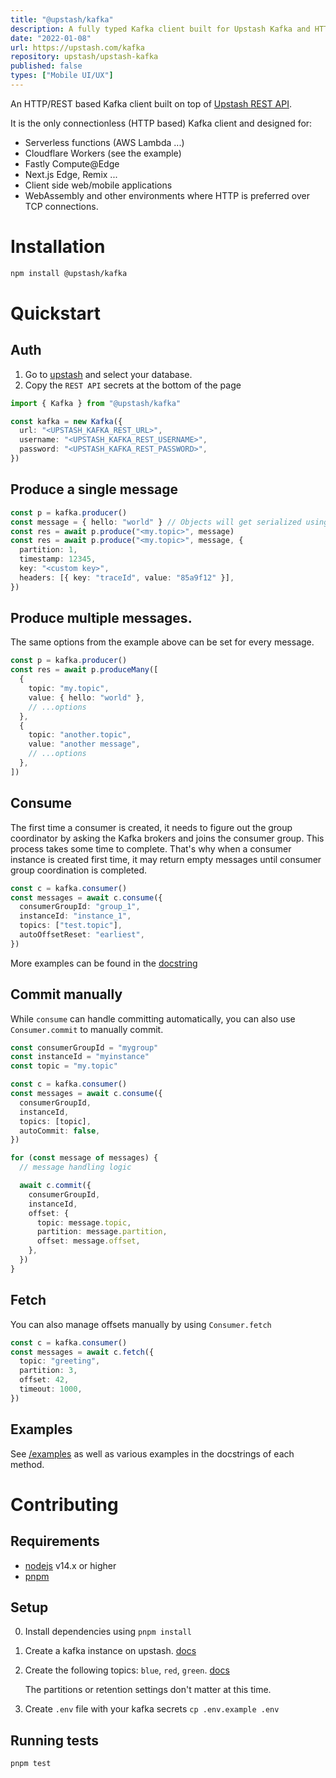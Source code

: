 ```yaml
---
title: "@upstash/kafka"
description: A fully typed Kafka client built for Upstash Kafka and HTTP, perfect for serverless and edge runtimes
date: "2022-01-08"
url: https://upstash.com/kafka
repository: upstash/upstash-kafka
published: false
types: ["Mobile UI/UX"]
---
```



An HTTP/REST based Kafka client built on top of
[Upstash REST API](https://docs.upstash.com/kafka/rest).

It is the only connectionless (HTTP based) Kafka client and designed for:

- Serverless functions (AWS Lambda ...)
- Cloudflare Workers (see the example)
- Fastly Compute@Edge
- Next.js Edge, Remix ...
- Client side web/mobile applications
- WebAssembly and other environments where HTTP is preferred over TCP
  connections.

# Installation

```bash
npm install @upstash/kafka
```

# Quickstart

## Auth

1. Go to [upstash](https://console.upstash.com/kafka) and select your database.
2. Copy the `REST API` secrets at the bottom of the page

```typescript
import { Kafka } from "@upstash/kafka"

const kafka = new Kafka({
  url: "<UPSTASH_KAFKA_REST_URL>",
  username: "<UPSTASH_KAFKA_REST_USERNAME>",
  password: "<UPSTASH_KAFKA_REST_PASSWORD>",
})
```

## Produce a single message

```typescript
const p = kafka.producer()
const message = { hello: "world" } // Objects will get serialized using `JSON.stringify`
const res = await p.produce("<my.topic>", message)
const res = await p.produce("<my.topic>", message, {
  partition: 1,
  timestamp: 12345,
  key: "<custom key>",
  headers: [{ key: "traceId", value: "85a9f12" }],
})
```

## Produce multiple messages.

The same options from the example above can be set for every message.

```typescript
const p = kafka.producer()
const res = await p.produceMany([
  {
    topic: "my.topic",
    value: { hello: "world" },
    // ...options
  },
  {
    topic: "another.topic",
    value: "another message",
    // ...options
  },
])
```

## Consume

The first time a consumer is created, it needs to figure out the group
coordinator by asking the Kafka brokers and joins the consumer group. This
process takes some time to complete. That's why when a consumer instance is
created first time, it may return empty messages until consumer group
coordination is completed.

```typescript
const c = kafka.consumer()
const messages = await c.consume({
  consumerGroupId: "group_1",
  instanceId: "instance_1",
  topics: ["test.topic"],
  autoOffsetReset: "earliest",
})
```

More examples can be found in the
[docstring](https://github.com/upstash/upstash-kafka/blob/main/pkg/consumer.ts#L265)

## Commit manually

While `consume` can handle committing automatically, you can also use
`Consumer.commit` to manually commit.

```typescript
const consumerGroupId = "mygroup"
const instanceId = "myinstance"
const topic = "my.topic"

const c = kafka.consumer()
const messages = await c.consume({
  consumerGroupId,
  instanceId,
  topics: [topic],
  autoCommit: false,
})

for (const message of messages) {
  // message handling logic

  await c.commit({
    consumerGroupId,
    instanceId,
    offset: {
      topic: message.topic,
      partition: message.partition,
      offset: message.offset,
    },
  })
}
```

## Fetch

You can also manage offsets manually by using `Consumer.fetch`

```typescript
const c = kafka.consumer()
const messages = await c.fetch({
  topic: "greeting",
  partition: 3,
  offset: 42,
  timeout: 1000,
})
```

## Examples

See [/examples](https://github.com/upstash/upstash-kafka/tree/main/examples) as
well as various examples in the docstrings of each method.

# Contributing

## Requirements

- [nodejs](https://nodejs.org) v14.x or higher
- [pnpm](https://pnpm.io/installation)

## Setup

0. Install dependencies using `pnpm install`
1. Create a kafka instance on upstash.
   [docs](https://docs.upstash.com/kafka#create-a-kafka-cluster)
2. Create the following topics: `blue`, `red`, `green`.
   [docs](https://docs.upstash.com/kafka#create-a-topic)

   The partitions or retention settings don't matter at this time.

3. Create `.env` file with your kafka secrets `cp .env.example .env`

## Running tests

```bash
pnpm test
```
